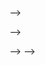 <!-- # (PART\*) Scenario III: Did the New Policy Have an Effect?{-}  -->

<!-- # The Fundamental Problem of Causal Inference -->

<!-- ## Studying Causal Effects -->


<!-- In the last section of this module, we will take a closer look at policy evaluations. We want to see whether a policy actually did have any effect. Was the outcome what policy makers intended? Or was it different? These questions will concern any society, since studying the effect of policies is the foundation for any good governance.  -->

<!-- But evaluating policies comes with an important challenge. It is only possible to observe the world in two stages. Either the policy was enacted and we now see how the world developed with it. Or the policy was not enacted and we observe the world without it. What was the impact of the policy? The answer is the difference between these two worlds---the world with and the world without the policy. -->

<!-- For example, imagine a policy introduced mandatory environmental protection for farm land. A year later, biologists measure that harmful substances in ground water are down by 20%. Was this the effect of the policy? Or was it maybe just a particularly rainy year that washed all pollutants away? We could only tell if we observed the world in both stages: farming with the new environmental protection and farming without it. -->

<!-- In this last section we will learn how to think systematically about this problem. We will also take a look at some easy solutions to this problem. -->

<!-- To further introduce this new section, I was fortunate to interview Claire Rowlands. She is the Strategy and Policy Director for the COVID Vaccination Programme in the Welsh Government. Of course, policy evaluation plays a crucial role in fighting the pandemic: measures are updated regularly and have to be adjusted regarding their impact. A rigorous and analytical evaluation of these policies and their impact is therefore key. -->


<!-- ```{r, eval=knitr::is_html_output(excludes = "epub"), results = 'asis', echo = F} -->
<!-- cat( -->
<!-- '<iframe width="560" height="315" src="https://www.youtube.com/embed/tFpMqrBbI_0" title="YouTube video player" frameborder="0" allow="accelerometer; autoplay; clipboard-write; encrypted-media; gyroscope; picture-in-picture" allowfullscreen></iframe>' -->
<!-- ) -->
<!-- ``` -->


<!-- ## Key Concepts -->



<!-- We have already seen that there are a couple of new concepts that we should define. Let us introduce some terms. -->

<!-- **Treatment** is the actual intervention. The causal inference framework has its roots in experimentation and in particular the life sciences, which is why we speak of the treatment here.  -->

<!-- **The Counterfactual** We can observe the world as it is. We can only hypothesise about a different *counterfactual* world where a key condition is different.  -->

<!-- **Potential Outcomes** is the outcome of the world in the presence or the absence of a treatment. -->


<!-- **Causal Effect** In this framework, we care for causality from a particular view. The causal effect is the difference between the two potential outcomes of the world.  -->


<!-- ## The Fundamental Problem of Causal Inference -->

<!-- Let us think a bit more rigorously about the potential outcomes framework. We first need a treatment $T$. In the light of the treatment there are two possible outcomes for our dependent variable $Y$. In theory, we would love to observe both of them: the outcome under the treatment $Y(1)$ and also the outcome of the same unit we are studying without the treatment $Y(0)$. We will often collect data about more than one observation, so we index everything with $i$ resulting in the treatment $T_i$ and the two potential outcomes will be $Y_i(1)$ and $Y_i(0)$.  -->

<!-- To calculate the causal effect of the treatment $T_i$, we subtract the two potential outcomes from one another: $Y_i(1) - Y_i(0)$. Done.  -->

<!-- The problem is, we can never observe the same unit $i$ in both conditions. As illustrated in the small table, we can only observe a unit either under the treatment condition $T_i=1$ or the control condition $T_i=0$, but never under both at the same time. -->


<!-- | ID  | Outcome with Treatment | Outcome without Treatment | Treatment Variable | -->
<!-- |-----|:----------------------:|:-------------------------:|:------------------:| -->
<!-- |  1  |          Y(1)          |             ?             |          T=1         | -->
<!-- |  2  |          Y(1)          |             ?             |          T=1         | -->
<!-- |  3  |            ?           |            Y(0)           |          T=0         | -->
<!-- | ... |           ...          |            ...            |         ...        | -->
<!-- |  n  |            ?           |            Y(0)           |          T=0         | -->

<!-- This framework tells us already a lot about the potential research that we can implement with it: it is necessary to be able to manipulate the treatment variable $T$. Think back at the data we collected about you. From the point of this framework, could we study the causal effect of gender on for example much you spend on average when you go out?  -->


<!-- <!-- TODO: plot with expenditure by week men vs. women --> -->

<!-- No, we could not because it is impossible to change *gender* in an experimental setting. Does that mean that this framework is unable to study *any* gender related questions? This is not the case: we need to think carefully about what it is that we are actually interested in---and then manipulate this condition. For example, if we are studying how the *perception* of gender might affect certain outcomes, we could use a clever research design that helps manipulate this gender perception.  -->


<!-- ## Randomized Control Trials -->

<!-- So what is our way out? How *can* we estimate causal effects? -->

<!-- A very straightforward way to calculate the average treatment effect in a sample is to randomise the treatment. These randomised experiments are called *Randomised Control Trials* (RCT) and they are the working horse in the Life Sciences and Psychology. They have recently also found increasing attention in those disciplines who study societies at large like Economics, Sociology or Political Science.  -->

<!-- RCTs are often considered as the gold standard, because they have a lot of internal validity: If randomization is done correctly, they reliably produce an average treatment effect. The big question is whether this validity within the study can be extrapolated to the society at large. For that, researchers need to show that a study also has external validity: the sample that is being studied actually needs to represent the population at large.  -->


<!-- Ideally, we want to calculate the Sample Average Treatment Effect (SATE) as follows.  -->

<!-- \[ -->
<!-- \text{SATE} = \frac{1}{n} \sum_{i=1}^{n} \left(Y_i(1)-Y_i(0)\right) -->
<!-- \] -->

<!-- <!-- Let me walk you through the annotation again in a small video. --> -->

<!-- <!-- TBD --> -->
<!-- <!-- TODO small video with annotation here. --> -->
<!-- However, as mentioned before, we cannot observe the individuals $i$ under both conditions. But what we can do in an RCT is to randomise our treatment across individuals. To do so, we chose those who receive the treatment and those who are in the control group by coincidence. If this condition is satisfied, we can actually expect that the inviduals in both groups are comparable *on average*. Randomisation makes sure that participants in the treatment group and the control group share *on average* the same traits. In short, if we randomise the treatment, we can compare the results of both groups with one another. The causal effect from the treatment then simply boils down to the *difference in means*. We also alredy know from previous weeks how to do inference and express our uncertainty for estimates by simplyt using t-tests. -->

<!-- One final note here. We are observing the *average* treatment effect. Does that mean that the treatment will have the same effect for all individuals? No, it will not. Using randomised control trials in this way we can only estimate the *average* effect across all participants in a study.  -->


<!-- ## Estimating a First Causal Effect -->

<!-- I sent out an email in Week 8 asking you for more data on the effort you are putting into this module and the effort you think you should be investing into the module. In these emails, I hid a quick experiment: I wanted to investigate whether priming you for how difficult this class is makes any difference regarding the effort you are reporting or the effort you think you should be investing.   -->

<!-- This was the email to the control group: -->


<!-- > Hi everybody, -->
<!-- > To fine tune the material for PL 9239, I would like to collect some more data on your study effort. -->
<!-- > Could you please fill out the two short questions at the following link until tomorrow Thursday night? -->
<!-- > Thanks a lot! -->
<!-- > Best, -->
<!-- > Christian -->

<!-- And here is the email to the treatment group with the extra prompt in bold so that you can easily see it here. -->

<!-- > Hi everybody, -->
<!-- > To fine tune the material for PL 9239, I would like to collect some more data on your study effort. -->
<!-- > **I am aware that the module does indeed require quite a bit of work to keep up with the comprehensive material.** -->
<!-- > Could you please fill out the two short questions at the following link until tomorrow Thursday night? -->
<!-- > Thanks a lot! -->
<!-- > Best, -->
<!-- > Christian -->


<!-- Let us go and analyse whether this prompt actually made any difference. Note that I excluded one outlier in the control group who is putting in 50h per week and thinks that s/he should be spending 56h. (Whoever it is, feel free to get in touch if this is PL9239 causing all the work! I would love to know more.)  -->

<!-- To analyse the data, let us first plot the data. On the left, you can see the effort that you are actually putting into your studies in both groups. In the middle, you can see what you think that you should be studying. On the right we are plotting the difference between what you think that you should be studying and what you are actually studying. -->

<!-- ```{r echo=FALSE, fig.show="hold", out.width="33%"} -->

<!-- dat.control <- read.csv('preparing_data/data/control_data.csv') -->
<!-- names(dat.control) <- c('timestamp','studyperweek','studyideal') -->
<!-- dat.treatment <- read.csv('preparing_data/data/treatment_data.csv') -->
<!-- names(dat.treatment) <- c('timestamp','studyperweek','studyideal') -->

<!-- dat.control <- subset(dat.control, dat.control$studyideal < 40) -->

<!-- # Actual Effort -->
<!-- par(mar = c(4,5,1,1)) -->
<!-- boxplot(list(dat.control$studyperweek, dat.treatment$studyperweek), horizontal = TRUE -->
<!--         , col = c('grey', cardiffgold) -->
<!--         , axes = FALSE -->
<!--         , boxwex = .6 -->
<!--         , ylim = c(0,40) -->
<!--         , xlab = 'Hours' -->
<!--         , main = 'Actual Hours' -->
<!-- ) -->

<!-- axis(2, col = "white", las = 1, at = c(1,2),lab =c("Control", "Treatment")) -->
<!-- axis(1) -->


<!-- par(mar = c(4,5,1,1)) -->
<!-- boxplot(list(dat.control$studyideal, dat.treatment$studyideal), horizontal = TRUE -->
<!--         , col = c('grey', cardiffred) -->
<!--         , axes = FALSE -->
<!--         , boxwex = .6 -->
<!--         , ylim = c(0,40) -->
<!--         , xlab = 'Hours' -->
<!--         , main = 'Ideal Hours' -->
<!-- ) -->

<!-- axis(2, col = "white", las = 1, at = c(1,2),lab =c("Control", "Treatment")) -->
<!-- axis(1) -->

<!-- # Difference  -->
<!-- dat.control$studydifference <- dat.control$studyideal - dat.control$studyperweek  -->
<!-- dat.treatment$studydifference <- dat.treatment$studyideal - dat.treatment$studyperweek  -->


<!-- par(mar = c(4,5,1,1)) -->
<!-- boxplot(list(dat.control$studydifference, dat.treatment$studydifference), horizontal = TRUE -->
<!--         , col = c('grey', cardiffblue) -->
<!--         , axes = FALSE -->
<!--         , boxwex = .6 -->
<!--         , ylim = c(0,40) -->
<!--         , xlab = 'Hours' -->
<!--         , main = 'Ideal Hours - Actual Hours' -->
<!-- ) -->

<!-- axis(2, col = "white", las = 1, at = c(1,2),lab =c("Control", "Treatment")) -->
<!-- axis(1) -->




<!-- ``` -->


<!-- The differences are quite striking in our little experiment! Let us begin with the actual hours that you are studying. The treatment group studies on average `r round(mean(dat.treatment$studyperweek) - mean(dat.control$studyperweek), 2)`h more. For the number of hours that you think you should be studying, the difference is also positive: Those in the treatment group think they should study on average `r round(mean(dat.treatment$studyideal) - mean(dat.control$studyideal), 2)`h more. Finally, we can also calculate the difference between the hours that you think you should be studying and the actual hours that you are studying. Think of it as an expression about how 'bad' your conscious is. Do we find an effect here, too? We do. The difference between the treatment group and the control group is `r round(mean(dat.treatment$studydifference) - mean(dat.control$studydifference), 2)`h---telling you that the module requires a lot of work indeed causes you a bad consciousness. -->

<!-- Now, what about statistical significance? Could we trust that we would find this in the larger population if we ran the experiment there? All t-test report a unanimous result: the result is not statistically significant. The reason is quite simple: your sample is way to small. Ideally we have at least 100 participants in the controlgroup and another 100 in the treatment group to get nice and small 95% confidence intervals. -->

<!-- ```{r echo=FALSE} -->
<!-- t.test(dat.control$studyperweek, dat.treatment$studyperweek) -->
<!-- t.test(dat.control$studyideal, dat.treatment$studyideal) -->
<!-- t.test(dat.control$studydifference, dat.treatment$studydifference) -->
<!-- ``` -->






<!-- ## Plotting Data on Maps -->
<!-- There is nothing really new this week regarding code, so let us refine your plotting skills. Today we will take a start at plotting maps. I used the stop and search data that is published [online](https://data.police.uk/data/) by the police. For this introduction, I am using the data from December 2018 before the pandemic which you can download [here](https://github.com/chrisguarnold/introtodatascience/blob/master/stop_and_search_18_12.RData) if you want to play around with it yourself.   -->

<!-- The basic idea is pretty simple: We have to load a map of Wales from a package. Then we can plot our stop and search incidents on that map using the longitude and latitude data. -->

<!-- ```{r message=FALSE} -->
<!-- # Stop and Search Data  -->
<!-- load("stop_and_search_18_12.RData") -->

<!-- # First, we want to have a map -->
<!-- library(rworldmap) -->
<!-- library(rworldxtra) -->

<!-- # we don't want to take a look at the whole world -  -->
<!-- # just the bits on the map that have our data points -->
<!-- # so we take the min and max -->
<!-- min.long <- min(dat.sas$Longitude, na.rm = TRUE) -->
<!-- max.long <- max(dat.sas$Longitude, na.rm = TRUE) -->

<!-- min.lat <- min(dat.sas$Latitude, na.rm = TRUE) -->
<!-- max.lat <- max(dat.sas$Latitude, na.rm = TRUE) -->

<!-- # Get a map -->
<!-- newmap <- getMap(resolution = "high") -->
<!-- plot(newmap, xlim = c(min.long, max.long), -->
<!--      ylim = c(min.lat, max.lat)) -->

<!-- # Add the incidents -->
<!-- points(dat.sas$Longitude, dat.sas$Latitude, col = cardiffred) -->


<!-- ``` -->

<!-- This is it---as simple as that. Go wild and explore the data that is available on the police's website! -->








<!-- ## Reading for This Week -->
<!-- This week, we will get to know a new book. Please read p.32–53 in @Imai2018. -->

























